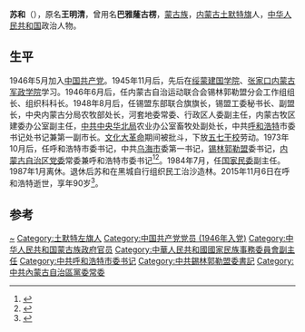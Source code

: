 {{otheruses|苏和}}
'''苏和'''（{{bd|1925年|4月|2015年|11月6日}}），原名'''王明清'''，曾用名'''巴雅蕯古楞'''，[[蒙古族|蒙古族]]，[[内蒙古|内蒙古]][[土默特旗|土默特旗]]人，[[中华人民共和国|中华人民共和国]]政治人物。

== 生平 ==
1946年5月加入[[中国共产党|中国共产党]]。1945年11月后，先后在[[绥蒙建国学院|绥蒙建国学院]]、[[张家口内蒙古军政学院|张家口内蒙古军政学院]]学习。1946年6月后，任内蒙古自治运动联合会锡林郭勒盟分会工作组组长、组织科科长。1948年8月后，任锡盟东部联合旗旗长，锡盟工委秘书长、副盟长，中央内蒙古分局农牧部处长，河套地委常委、行政区人委副主任，内蒙古牧区建委办公室副主任，[[中共中央华北局|中共中央华北局]]农业办公室畜牧处副处长，中共[[呼和浩特|呼和浩特]]市委书记处书记兼第一副市长。[[文化大革命|文化大革命]]期间被批斗，下放[[五七干校|五七干校]]劳动。1973年10月后，任呼和浩特市委书记，中共[[乌海市|乌海市]]委第一书记，[[锡林郭勒盟|锡林郭勒盟]]委书记，[[内蒙古自治区党委|内蒙古自治区党委]]常委兼呼和浩特市委书记<ref>{{cite book|title=呼和浩特概况|url=http://books.google.com/books?id=Ye1zAAAAIAAJ|year=1987|publisher=内蒙古人民出版社|isbn=978-7-204-00058-6|pages=303–304}}</ref><ref name="廖盖隆罗竹风1990">{{cite book|author1=廖盖隆|author2=罗竹风|author3=范源|title=中囯人名大辞典|url=http://books.google.com/books?id=3BEVAQAAMAAJ|year=1990|publisher=上海辞书出版社|page=639}}</ref>。1984年7月，任[[国家民委|国家民委]]副主任。1987年1月离休。退休后苏和在黑城自行组织民工治沙造林。2015年11月6日在呼和浩特逝世，享年90岁<ref>{{cite news|title=苏和同志逝世|url=http://cpc.people.com.cn/n1/2016/0110/c87393-28033614.html|accessdate=2016-01-10|agency=人民网|archive-date=2016-03-04|archive-url=https://web.archive.org/web/20160304060613/http://cpc.people.com.cn/n1/2016/0110/c87393-28033614.html|dead-url=no}}</ref>。

== 参考 ==
{{reflist}}

{{呼和浩特市市长}}

{{Authority control}}
{{DEFAULTSORT:Su苏}}
[[Category:王姓|~]]
[[Category:土默特左旗人|Category:土默特左旗人]]
[[Category:中国共产党党员_(1946年入党)|Category:中国共产党党员 (1946年入党)]]
[[Category:中华人民共和国蒙古族政府官员|Category:中华人民共和国蒙古族政府官员]]
[[Category:中華人民共和國國家民族事務委員會副主任|Category:中華人民共和國國家民族事務委員會副主任]]
[[Category:中共呼和浩特市委书记|Category:中共呼和浩特市委书记]]
[[Category:中共錫林郭勒盟委書記|Category:中共錫林郭勒盟委書記]]
[[Category:中共內蒙古自治區黨委常委|Category:中共內蒙古自治區黨委常委]]